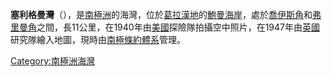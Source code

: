 {{expand|time=2014-01-02T17:20:20+00:00}}
{{unreferenced|time=2014-01-02T17:20:20+00:00}}
{{coord|67|50|S|65|30|W|display=title}}

'''塞利格曼灣'''（{{lang-en|Seligman Inlet}}），是[[南極洲|南極洲]]的海灣，位於[[葛拉漢地|葛拉漢地]]的[[鮑曼海岸|鮑曼海岸]]，處於[[喬伊斯角|喬伊斯角]]和[[弗里曼角_(葛拉漢地)|弗里曼角]]之間，長11公里，在1940年由[[美國|美國]]探險隊拍攝空中照片，在1947年由[[英國|英國]]研究隊繪入地圖，現時由[[南極條約體系|南極條約體系]]管理。

{{DEFAULTSORT:Seligman Inlet}}
[[Category:南極洲海灣|Category:南極洲海灣]]


{{BowmanCoast-geo-stub}}